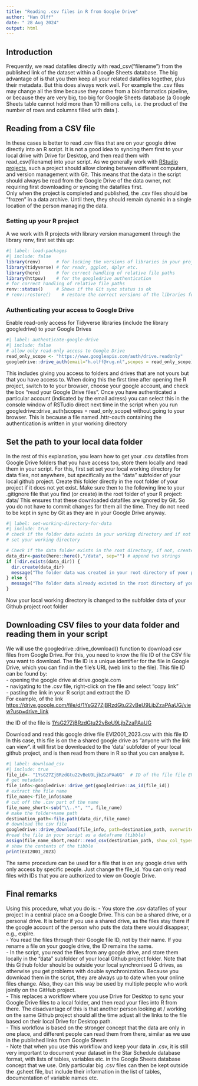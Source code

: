 ```yaml
---
title: "Reading .csv files in R from Google Drive"
author: "Han Olff" 
date: " 28 Aug 2024" 
output: html
---
```


## Introduction

Frequently, we read datafiles directly with read_csv("filename") from the published link of the dataset within a Google Sheets database. The big advantage of is that you then keep all your related datafiles together, plus their metadata. But this does always work well. For example the .csv files may change all the time because they come from a bioinformatics pipeline, or because they are very big, too big for Google Sheets database (a Google Sheets table cannot hold more than 10 millions cells, i.e. the product of the number of rows and columns filled with data ).

## Reading from a CSV file

In these cases is better to read .csv files that are on your google drive directly into an R script. It is not a good idea to syncing them first to your local drive with Drive for Desktop, and then read them with read_csv(filename) into your script. As we generally work with [RStudio projects](https://r4ds.hadley.nz/workflow-scripts#rstudio-projects), such a project should allow cloning between different computers, and version management with Git. This means that the data in the script should always be read from the Google Drive of the data owner, not requiring first downloading or syncing the datafiles first.\
Only when the project is completed and published, the .csv files should be "frozen" in a data archive. Until then, they should remain dynamic in a single location of the person managing the data.

### Setting up your R project

A we work with R projects with library version management through the library renv, first set this up:

```r
#| label: load-packages
#| include: false
library(renv)      # for locking the versions of libraries in your project
library(tidyverse) # for readr, ggplot, dplyr etc. 
library(here)      # for correct handling of relative file paths
library(httpuv)    # for the googledrive authentication
# for correct handling of relative file paths
renv::status()     # Shows if the Git sync status is ok
# renv::restore()    # restore the correct versions of the libraries for this project
```

### Authenticating your access to Google Drive

Enable read-only access for Tidyverse libraries (include the library googledrive) to your Google Drives

```r
#| label: authenticate-google-drive
#| include: false
# allow only read-only access to Google Drive
read_only_scope <- "https://www.googleapis.com/auth/drive.readonly"  
googledrive::drive_auth(email="h.olff@rug.nl",scopes = read_only_scope)
```

This includes giving you access to folders and drives that are not yours but that you have access to. When doing this the first time after opening the R project, switch to to your browser, choose your google account, and check the box "read your Google Drive files". Once you have authenticated a particular account (indicated by the email adress) you can select this in the console window of RSTudio direct next time in the script when you run googledrive::drive_auth(scopes = read_only_scope) without going to your browser. This is because a file named .httr-oauth containing the authentication is written in your working directory

## Set the path to your local data folder

In the rest of this explanation, you learn how to get your .csv datafiles from Google Drive folders that you have access too, store them locally and read them in your script. For this, first set set your local working directory for data files, not anywhere, but specifically as the "data" subfolder of your local github project. Create this folder directly in the root folder of your project if it does not yet exist. Make sure then to the following line to your .gitignore file that you find (or create) in the root folder of your R project: data/ This ensures that these downloaded datafiles are ignored by Git. So you do not have to commit changes for them all the time. They do not need to be kept in sync by Git as they are in your Google Drive anyway.

```r
#| label: set-working-directory-for-data
#| include: true
# check if the folder data exists in your working directory and if not create it. 
# set your working directory

# Check if the data folder exists in the root directory, if not, create it
data_dir<-paste(here::here(),"/data", sep="") # append two strings
if (!dir.exists(data_dir)) {
  dir.create(data_dir)
  message("The folder data was created in your root directory of your project")
} else {
  message("The folder data already existed in the root directory of your project")
}
```

Now your local working directory is changed to the subfolder data of your Github project root folder

## Downloading CSV files to your data folder and reading them in your script

We will use the googledrive::drive_download() function to download csv files from Google Drive. For this, you need to know the file ID of the CSV file you want to download. The file ID is a unique identifier for the file in Google Drive, which you can find in the file's URL (web link to the file). This file ID can be found by:\
- opening the google drive at drive.google.com\
- navigating to the .csv file, right-click on the file and select "copy link"\
- pasting the link in your R script and extract the ID\
For example, of the link\
<https://drive.google.com/file/d/1YsG27ZjBRzdGtu22vBeU9LjbZzaPAaUG/view?usp=drive_link>

the ID of the file is [1YsG27ZjBRzdGtu22vBeU9LjbZzaPAaUG](https://drive.google.com/file/d/1YsG27ZjBRzdGtu22vBeU9LjbZzaPAaUG/view?usp=drive_link)

Download and read this google drive file EVI2001_2023.csv with this file ID\
In this case, this file is on the a shared google drive as "anyone with the link can view". it will first be downloaded to the 'data' subfolder of your local github project, and is then read from there in R so that you can analyse it.

```r
#| label: download_csv
#| include: true
file_id<- "1YsG27ZjBRzdGtu22vBeU9LjbZzaPAaUG"  # ID of the file file EVI2001_2023.csv on Google Drive
# get metadata
file_info<-googledrive::drive_get(googledrive::as_id(file_id)) 
# extract the file name
file_name<-file_info$name 
# cut off the .csv part of the name
file_name_short<-sub("\\..*", "", file_name)  
# make the folder+name path
destination_path<-file.path(data_dir,file_name)  
# download the csv file
googledrive::drive_download(file_info, path=destination_path, overwrite = TRUE) 
#read the file in your script as a dataframe (tibble)
assign(file_name_short,readr::read_csv(destination_path, show_col_types = FALSE))
# show the contents of the tibble
print(EVI2001_2023) 
```

The same procedure can be used for a file that is on any google drive with only access by specific people. Just change the file_id. You can only read files with IDs that you are authorized to view on Google Drive.

## Final remarks

Using this procedure, what you do is: - You store the .csv datafiles of your project in a central place on a Google Drive. This can be a shared drive, or a personal drive. It is better if you use a shared drive, as the files stay there if the google account of the person who puts the data there would disappear, e.g., expire.\
- You read the files through their Google file ID, not by their name. If you rename a file on your google drive, the ID remains the same.\
- In the script, you read the files from any google drive, and store them locally in the "data" subfolder of your local Github project folder. Note that this Github folder should be outside your local synchronised G drives, as otherwise you get problems with double synchronization. Because you download them in the script, they are always up to date when your online files change. Also, they can this way be used by multiple people who work jointly on the GitHub project.\
- This replaces a workflow where you use Drive for Desktop to sync your Google Drive files to a local folder, and then read your files into R from there. The disadvantage of this is that another person looking at / working on the same Github project should all the time adjust all the links to the file based on their local Drive for Desktop path.\
- This workflow is based on the stronger concept that the data are only in one place, and different people can read them from there, similar as we use in the published links from Google Sheets\
- Note that when you use this workflow and keep your data in .csv, it is still very important to document your dataset in the Star Schedule database format, with lists of tables, variables etc. in the Google Sheets database concept that we use. Only particular big .csv files can then be kept outside the .gsheet file, but include their information in the list of tables, documentation of variable names etc.

